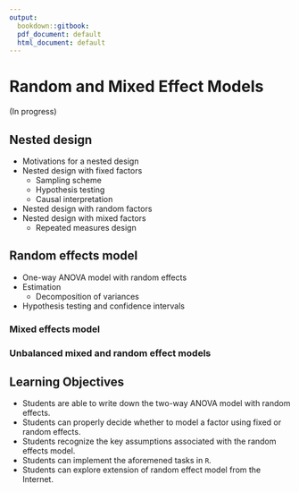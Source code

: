 ```yaml
---
output:
  bookdown::gitbook:
  pdf_document: default
  html_document: default
---
```



# Random and Mixed Effect Models {#ch:nested}

(In progress)

## Nested design

* Motivations for a nested design
* Nested design with fixed factors 
    - Sampling scheme
    - Hypothesis testing
    - Causal interpretation
* Nested design with random factors
* Nested design with mixed factors
    - Repeated measures design 


## Random effects model

* One-way ANOVA model with random effects
* Estimation
    - Decomposition of variances
* Hypothesis testing and confidence intervals 

### Mixed effects model 

### Unbalanced mixed and random effect models



## Learning Objectives

* Students are able to write down the two-way ANOVA model with random effects.
* Students can properly decide whether to model a factor using fixed or random effects. 
* Students recognize the key assumptions associated with the random effects model. 
* Students can implement the aforemened tasks in `R`.
* Students can explore extension of random effect model from the Internet. 


